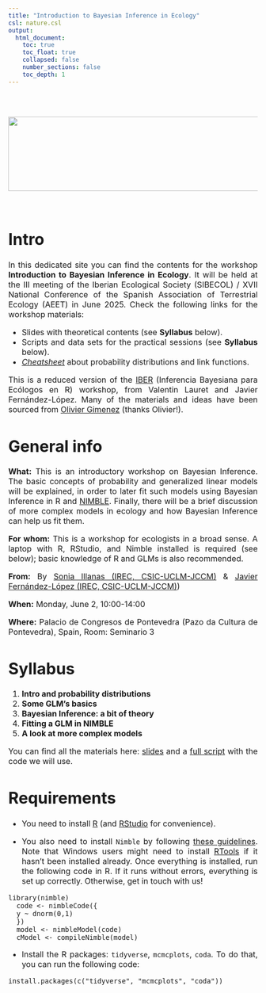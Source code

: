 ```yaml
---
title: "Introduction to Bayesian Inference in Ecology"
csl: nature.csl
output: 
  html_document:
    toc: true
    toc_float: true
    collapsed: false
    number_sections: false
    toc_depth: 1
---
```


<style>
body {
text-align: justify}
</style>

<br/>
<br/>
<p align="center">
<img height=150 width=950 src="banner_aeet.png"> </a>
</p>
<font size="3">
<br/>

 
# **Intro**

 In this dedicated site you can find the contents for the workshop **Introduction to Bayesian Inference in Ecology**. It will be held at the III meeting of the Iberian Ecological Society (SIBECOL) / XVII National Conference of the Spanish Association of Terrestrial Ecology (AEET) in June 2025. Check the following links for the workshop materials:
 
* Slides with theoretical contents (see **Syllabus** below).
* Scripts and data sets for the practical sessions (see **Syllabus** below).
* [_Cheatsheet_](https://jabiologo.github.io/web/tutorials/prob_dist_links_merged.pdf) about probability distributions and link functions.

This is a reduced version of the [IBER](https://jabiologo.github.io/web/tutorials/IBER24.html) (Inferencia Bayesiana para Ecólogos en R) workshop, from Valentin Lauret and Javier Fernández-López. Many of the materials and ideas have been sourced from [Olivier Gimenez](https://oliviergimenez.github.io/) (thanks Olivier!).

# **General info**

**What:** This is an introductory workshop on Bayesian Inference. The basic concepts of probability and generalized linear models will be explained, in order to later fit such models using Bayesian Inference in R and [NIMBLE](https://r-nimble.org/). Finally, there will be a brief discussion of more complex models in ecology and how Bayesian Inference can help us fit them.

**For whom:** This is a workshop for ecologists in a broad sense. A laptop with R, RStudio, and Nimble installed is required (see below); basic knowledge of R and GLMs is also recommended.

**From:**  By [Sonia Illanas (IREC, CSIC-UCLM-JCCM)](https://scholar.google.com/citations?hl=es&user=ew25H7QAAAAJ&view_op=list_works&sortby=pubdate) & [Javier Fernández-López (IREC, CSIC-UCLM-JCCM)](https://scholar.google.com/citations?hl=es&user=v3biyuIAAAAJ&view_op=list_works&sortby=pubdate))

**When:** Monday, June 2, 10:00-14:00

**Where:**  Palacio de Congresos de Pontevedra (Pazo da Cultura de Pontevedra), Spain, Room: Seminario 3

# **Syllabus**

  1. **Intro and probability distributions**
  2. **Some GLM's basics**
  3. **Bayesian Inference: a bit of theory** 
  4. **Fitting a GLM in NIMBLE**
  5. **A look at more complex models**
  
You can find all the materials here: [slides](https://jabiologo.quarto.pub/iber_aeet) and a [full script](https://raw.githubusercontent.com/jabiologo/web/tutorials/iber_aeet.R) with the code we will use.

#  **Requirements**

  * You need to install [R](https://cloud.r-project.org/) (and [RStudio](https://posit.co/download/rstudio-desktop/#download) for convenience).

  * You also need to install `Nimble` by following [these guidelines](https://r-nimble.org/download). Note that Windows users might need to install [RTools](https://cran.r-project.org/bin/windows/Rtools/) if it hasn’t been installed already. Once everything is installed, run the following code in R. If it runs without errors, everything is set up correctly. Otherwise, get in touch with us!

```
library(nimble)
  code <- nimbleCode({
  y ~ dnorm(0,1)
  })
  model <- nimbleModel(code)
  cModel <- compileNimble(model)
```

  * Install the R packages: `tidyverse`, `mcmcplots`, `coda`. To do that, you can run the following code:

```
install.packages(c("tidyverse", "mcmcplots", "coda"))
```